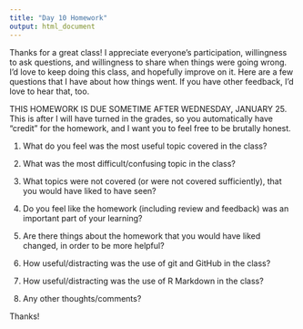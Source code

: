 ```yaml
---
title: "Day 10 Homework"
output: html_document
---
```


Thanks for a great class!  I appreciate everyone's participation, willingness to ask questions, and willingness to share when things were going wrong.  I'd love to keep doing this class, and hopefully improve on it.  Here are a few questions that I have about how things went.  If you have other feedback, I'd love to hear that, too.

THIS HOMEWORK IS DUE SOMETIME AFTER WEDNESDAY, JANUARY 25.  This is after I will have turned in the grades, so you automatically have "credit" for the homework, and I want you to feel free to be brutally honest.

1. What do you feel was the most useful topic covered in the class?

2. What was the most difficult/confusing topic in the class?

3. What topics were not covered (or were not covered sufficiently), that you would have liked to have seen?

4. Do you feel like the homework (including review and feedback) was an important part of your learning?

5. Are there things about the homework that you would have liked changed, in order to be more helpful?

6. How useful/distracting was the use of git and GitHub in the class?

7. How useful/distracting was the use of R Markdown in the class?

8. Any other thoughts/comments?

Thanks!